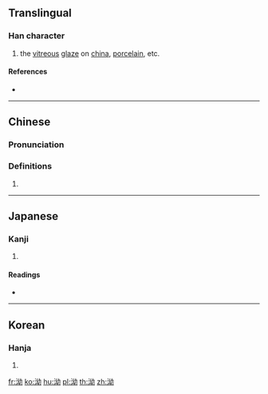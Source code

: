 {{character info/new}}
==Translingual==

===Han character===
{{Han char|rn=85|rad=水|as=05|sn=8|four=34127|canj=EVIS|ids=⿰氵幼}}

# the [[vitreous]] [[glaze]] on [[china]], [[porcelain]], etc.

====References====
* {{Han ref|kx=0616.050|dkj=17284|dj=1009.190|hdz=31600.020|uh=6CD1|ud=27857|bh=CD4F|bd=52559}}

----

==Chinese==
{{zh-forms}}

===Pronunciation===
{{zh-pron
|m=yōu,āo,yòu
|c=jau2
|mc=y
|oc=y
|ma=
|cat=n
}}

===Definitions===
{{zh-hanzi}}

# {{rfdef|lang=zh}}

{{zh-attn-split}}
----

==Japanese==

===Kanji===
{{ja-kanji|grade=|rs=水05}}

# {{defn|lang=ja|sort=水05}}

====Readings====
* {{ja-readings|on=[[ゆう]] (yū), [[ゆ]] (yu)|kun=[[くろい]] (kuroi)}}

----

==Korean==

===Hanja===
{{ko-hanja|hangeul=유|eumhun=|rv=yu|mr=yu|y=yu}}

# {{defn|lang=ko|sort=水05}}

[[fr:泑]]
[[ko:泑]]
[[hu:泑]]
[[pl:泑]]
[[th:泑]]
[[zh:泑]]